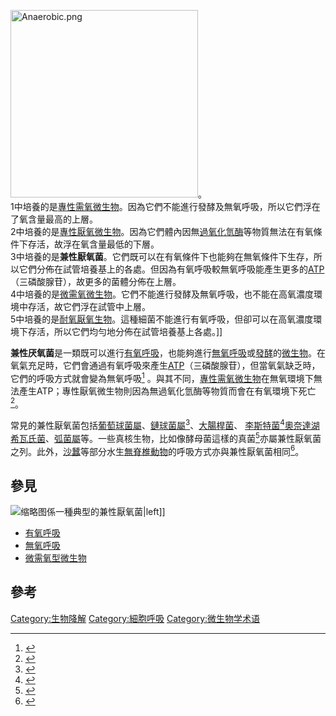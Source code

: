 [[Image:Anaerobic.png|300px]]。 <br />1中培養的是[[專性需氧微生物|專性需氧微生物]]。因為它們不能進行發酵及無氧呼吸，所以它們浮在了氧含量最高的上層。<br /> 2中培養的是[[專性厭氧微生物|專性厭氧微生物]]。因為它們體內因無[[過氧化氫酶|過氧化氫酶]]等物質無法在有氧條件下存活，故浮在氧含量最低的下層。 <br /> 3中培養的是'''兼性厭氧菌'''。它們既可以在有氧條件下也能夠在無氧條件下生存，所以它們分佈在試管培養基上的各處。但因為有氧呼吸較無氧呼吸能產生更多的[[三磷酸腺苷|ATP]]（三磷酸腺苷），故更多的菌體分佈在上層。 <br />4中培養的是[[微需氧微生物|微需氧微生物]]。它們不能進行發酵及無氧呼吸，也不能在高氧濃度環境中存活，故它們浮在試管中上層。<br />5中培養的是[[耐氧厭氧生物|耐氧厭氧生物]]。這種細菌不能進行有氧呼吸，但卻可以在高氧濃度環境下存活，所以它們均勻地分佈在試管培養基上各處。]]

'''兼性厌氧菌'''是一類既可以進行[[有氧呼吸|有氧呼吸]]，也能夠進行[[無氧呼吸|無氧呼吸]]或[[發酵|發酵]]的[[微生物|微生物]]。在氧氣充足時，它們會通過有氧呼吸來產生[[三磷酸腺苷|ATP]]（三磷酸腺苷），但當氧氣缺乏時，它們的呼吸方式就會變為無氧呼吸<ref name=Hogg>{{cite book |author=Hogg, S. |title=Essential Microbiology|url=https://archive.org/details/essentialmicrobi0000hogg | publisher = Wiley |year=2005 |edition=1st |pages=[https://archive.org/details/essentialmicrobi0000hogg/page/99 99]-100| isbn = 0-471-49754-1}}</ref> 。與其不同，[[專性需氧微生物|專性需氧微生物]]在無氧環境下無法產生ATP；專性厭氧微生物則因為無過氧化氫酶等物質而會在有氧環境下死亡<ref name=PHK>{{cite book |author=Prescott LM, Harley JP, Klein DA |title=Microbiology |url=https://archive.org/details/microbiology0000pres |publisher = Wm. C. Brown Publishers |year=1996 |edition=3rd |pages=[https://archive.org/details/microbiology0000pres/page/130 130]-131| isbn = 0-697-29390-4}}</ref>。

常見的兼性厭氧菌包括[[葡萄球菌屬|葡萄球菌屬]]、[[鏈球菌屬|鏈球菌屬]]<ref name=Sherris>{{cite book | author = Ryan KJ; Ray CG (editors) | title = Sherris Medical Microbiology | edition = 4th | publisher = McGraw Hill | year = 2004 | pages= 261-271, 273-296| isbn = 0-8385-8529-9 }}</ref>、[[大腸桿菌|大腸桿菌]]、 [[李斯特菌|李斯特菌]]<ref name=Singleton>{{cite book | author = Singleton P| title = Bacteria in Biology, Biotechnology and Medicine | edition = 5th | publisher = Wiley | year = 1999 | pages= 444-454| isbn = 0-471-98880-4}}</ref>[[奧奈達湖希瓦氏菌|奧奈達湖希瓦氏菌]]、[[弧菌屬|弧菌屬]]等。一些真核生物，比如像酵母菌這樣的真菌<ref name=Carlile>{{cite book | author = Carlile MJ, Watkinson SC, Gooday GW | title = The Fungi | publisher = Academic Press | year = 2001|edition=2nd | page= 85-105| isbn = 0-12-738446-4 }}</ref>亦屬兼性厭氧菌之列。此外，[[沙蠶|沙蠶]]等部分水生[[無脊椎動物|無脊椎動物]]的呼吸方式亦與兼性厭氧菌相同<ref>{{Cite journal| last = Schöttler| first = U.| title = On the Anaerobic Metabolism of Three Species of ''Nereis'' (Annelida)| journal = Marine Ecology Progress Series| volume = 1| pages = 249–54| date = November 30, 1979| url = http://www.int-res.com/articles/meps/1/m001p249.pdf| issn = 1616-1599| accessdate = February 14, 2010| doi = 10.3354/meps001249| archive-date = 2020-12-12| archive-url = https://web.archive.org/web/20201212060253/http://www.int-res.com/articles/meps/1/m001p249.pdf| dead-url = no}}</ref>。

==參見==
[[File:S_cerevisiae_under_DIC_microscopy.jpg|缩略图]]係一種典型的兼性厭氧菌|left]]
*[[有氧呼吸|有氧呼吸]]
*[[無氧呼吸|無氧呼吸]]
*[[微需氧型微生物|微需氧型微生物]]

==參考==
{{reflist}}

{{細菌}}

[[Category:生物降解|Category:生物降解]]
[[Category:細胞呼吸|Category:細胞呼吸]]
[[Category:微生物学术语|Category:微生物学术语]]